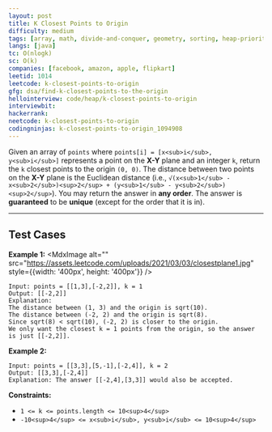 ```yaml
---
layout: post
title: K Closest Points to Origin
difficulty: medium
tags: [array, math, divide-and-conquer, geometry, sorting, heap-priority-queue, quickselect]
langs: [java]
tc: O(nlogk)
sc: O(k)
companies: [facebook, amazon, apple, flipkart]
leetid: 1014
leetcode: k-closest-points-to-origin
gfg: dsa/find-k-closest-points-to-the-origin
hellointerview: code/heap/k-closest-points-to-origin
interviewbit: 
hackerrank: 
neetcode: k-closest-points-to-origin
codingninjas: k-closest-points-to-origin_1094908
---
```

Given an array of `points` where `points[i] = [x<sub>i</sub>, y<sub>i</sub>]` represents a point on the **X-Y** plane and an integer `k`, return the `k` closest points to the origin `(0, 0)`.
The distance between two points on the **X-Y** plane is the Euclidean distance (i.e., `√(x<sub>1</sub> - x<sub>2</sub>)<sup>2</sup> + (y<sub>1</sub> - y<sub>2</sub>)<sup>2</sup>`).
You may return the answer in **any order**. The answer is **guaranteed** to be **unique** (except for the order that it is in).
 
---
## Test Cases
**Example 1:**
<MdxImage alt="" src="https://assets.leetcode.com/uploads/2021/03/03/closestplane1.jpg" style={{width: '400px', height: '400px'}} />
```
Input: points = [[1,3],[-2,2]], k = 1
Output: [[-2,2]]
Explanation:
The distance between (1, 3) and the origin is sqrt(10).
The distance between (-2, 2) and the origin is sqrt(8).
Since sqrt(8) < sqrt(10), (-2, 2) is closer to the origin.
We only want the closest k = 1 points from the origin, so the answer is just [[-2,2]].
```

**Example 2:**
```
Input: points = [[3,3],[5,-1],[-2,4]], k = 2
Output: [[3,3],[-2,4]]
Explanation: The answer [[-2,4],[3,3]] would also be accepted.
```
 
**Constraints:**
	
* `1 <= k <= points.length <= 10<sup>4</sup>`
* `-10<sup>4</sup> <= x<sub>i</sub>, y<sub>i</sub> <= 10<sup>4</sup>`

